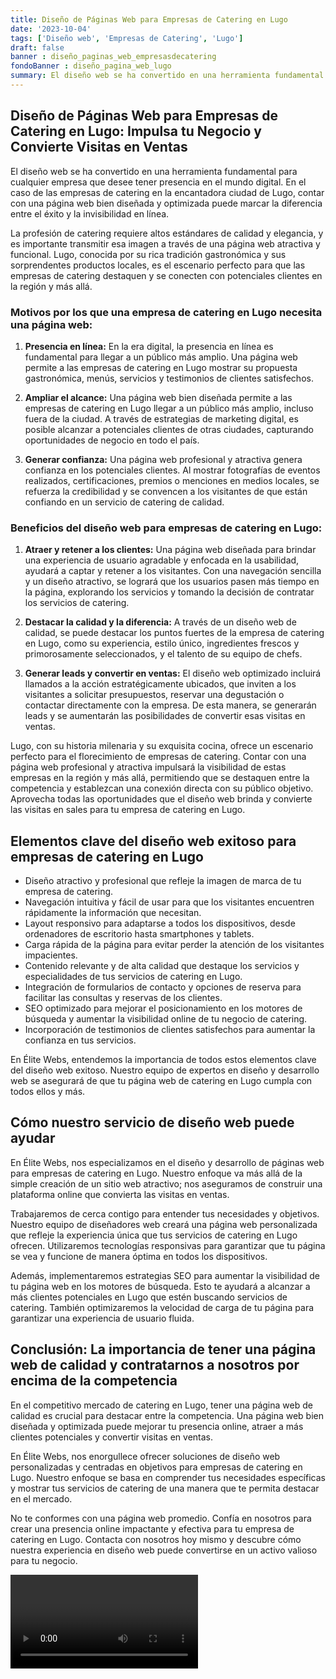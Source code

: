```yaml
---
title: Diseño de Páginas Web para Empresas de Catering en Lugo
date: '2023-10-04'
tags: ['Diseño web', 'Empresas de Catering', 'Lugo']
draft: false
banner : diseño_paginas_web_empresasdecatering
fondoBanner : diseño_pagina_web_lugo
summary: El diseño web se ha convertido en una herramienta fundamental para cualquier empresa que desee tener presencia en el mundo digital. En el caso de las empresas de catering en la encantadora ciudad de Lugo, contar con una página web bien diseñada y optimizada puede marcar la diferencia entre el éxito y la invisibilidad en línea.
---
```


## **Diseño de Páginas Web para Empresas de Catering en Lugo: Impulsa tu Negocio y Convierte Visitas en Ventas**

El diseño web se ha convertido en una herramienta fundamental para cualquier empresa que desee tener presencia en el mundo digital. En el caso de las empresas de catering en la encantadora ciudad de Lugo, contar con una página web bien diseñada y optimizada puede marcar la diferencia entre el éxito y la invisibilidad en línea.

La profesión de catering requiere altos estándares de calidad y elegancia, y es importante transmitir esa imagen a través de una página web atractiva y funcional. Lugo, conocida por su rica tradición gastronómica y sus sorprendentes productos locales, es el escenario perfecto para que las empresas de catering destaquen y se conecten con potenciales clientes en la región y más allá.

### **Motivos por los que una empresa de catering en Lugo necesita una página web:**

1. **Presencia en línea:** En la era digital, la presencia en línea es fundamental para llegar a un público más amplio. Una página web permite a las empresas de catering en Lugo mostrar su propuesta gastronómica, menús, servicios y testimonios de clientes satisfechos.

2. **Ampliar el alcance:** Una página web bien diseñada permite a las empresas de catering en Lugo llegar a un público más amplio, incluso fuera de la ciudad. A través de estrategias de marketing digital, es posible alcanzar a potenciales clientes de otras ciudades, capturando oportunidades de negocio en todo el país.

3. **Generar confianza:** Una página web profesional y atractiva genera confianza en los potenciales clientes. Al mostrar fotografías de eventos realizados, certificaciones, premios o menciones en medios locales, se refuerza la credibilidad y se convencen a los visitantes de que están confiando en un servicio de catering de calidad.

### **Beneficios del diseño web para empresas de catering en Lugo:**

1. **Atraer y retener a los clientes:** Una página web diseñada para brindar una experiencia de usuario agradable y enfocada en la usabilidad, ayudará a captar y retener a los visitantes. Con una navegación sencilla y un diseño atractivo, se logrará que los usuarios pasen más tiempo en la página, explorando los servicios y tomando la decisión de contratar los servicios de catering.

2. **Destacar la calidad y la diferencia:** A través de un diseño web de calidad, se puede destacar los puntos fuertes de la empresa de catering en Lugo, como su experiencia, estilo único, ingredientes frescos y primorosamente seleccionados, y el talento de su equipo de chefs.

3. **Generar leads y convertir en ventas:** El diseño web optimizado incluirá llamados a la acción estratégicamente ubicados, que inviten a los visitantes a solicitar presupuestos, reservar una degustación o contactar directamente con la empresa. De esta manera, se generarán leads y se aumentarán las posibilidades de convertir esas visitas en ventas.

Lugo, con su historia milenaria y su exquisita cocina, ofrece un escenario perfecto para el florecimiento de empresas de catering. Contar con una página web profesional y atractiva impulsará la visibilidad de estas empresas en la región y más allá, permitiendo que se destaquen entre la competencia y establezcan una conexión directa con su público objetivo. Aprovecha todas las oportunidades que el diseño web brinda y convierte las visitas en sales para tu empresa de catering en Lugo.

<GifSeo />

<Cta />

## Elementos clave del diseño web exitoso para empresas de catering en Lugo

* Diseño atractivo y profesional que refleje la imagen de marca de tu empresa de catering.
* Navegación intuitiva y fácil de usar para que los visitantes encuentren rápidamente la información que necesitan.
* Layout responsivo para adaptarse a todos los dispositivos, desde ordenadores de escritorio hasta smartphones y tablets.
* Carga rápida de la página para evitar perder la atención de los visitantes impacientes.
* Contenido relevante y de alta calidad que destaque los servicios y especialidades de tus servicios de catering en Lugo.
* Integración de formularios de contacto y opciones de reserva para facilitar las consultas y reservas de los clientes.
* SEO optimizado para mejorar el posicionamiento en los motores de búsqueda y aumentar la visibilidad online de tu negocio de catering.
* Incorporación de testimonios de clientes satisfechos para aumentar la confianza en tus servicios.

En Élite Webs, entendemos la importancia de todos estos elementos clave del diseño web exitoso. Nuestro equipo de expertos en diseño y desarrollo web se asegurará de que tu página web de catering en Lugo cumpla con todos ellos y más.

## Cómo nuestro servicio de diseño web puede ayudar

En Élite Webs, nos especializamos en el diseño y desarrollo de páginas web para empresas de catering en Lugo. Nuestro enfoque va más allá de la simple creación de un sitio web atractivo; nos aseguramos de construir una plataforma online que convierta las visitas en ventas.

Trabajaremos de cerca contigo para entender tus necesidades y objetivos. Nuestro equipo de diseñadores web creará una página web personalizada que refleje la experiencia única que tus servicios de catering en Lugo ofrecen. Utilizaremos tecnologías responsivas para garantizar que tu página se vea y funcione de manera óptima en todos los dispositivos.

Además, implementaremos estrategias SEO para aumentar la visibilidad de tu página web en los motores de búsqueda. Esto te ayudará a alcanzar a más clientes potenciales en Lugo que estén buscando servicios de catering. También optimizaremos la velocidad de carga de tu página para garantizar una experiencia de usuario fluida.

## Conclusión: La importancia de tener una página web de calidad y contratarnos a nosotros por encima de la competencia

En el competitivo mercado de catering en Lugo, tener una página web de calidad es crucial para destacar entre la competencia. Una página web bien diseñada y optimizada puede mejorar tu presencia online, atraer a más clientes potenciales y convertir visitas en ventas.

En Élite Webs, nos enorgullece ofrecer soluciones de diseño web personalizadas y centradas en objetivos para empresas de catering en Lugo. Nuestro enfoque se basa en comprender tus necesidades específicas y mostrar tus servicios de catering de una manera que te permita destacar en el mercado.

No te conformes con una página web promedio. Confía en nosotros para crear una presencia online impactante y efectiva para tu empresa de catering en Lugo. Contacta con nosotros hoy mismo y descubre cómo nuestra experiencia en diseño web puede convertirse en un activo valioso para tu negocio.

<Video />

<CtaBot job='Empresas de Catering' city='Lugo'/>

<Gmaps query='Lugo+españa+maps' />